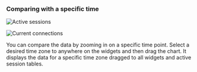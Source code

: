 ### Comparing with a specific time

<InDoc product="postgresql,mysql,oracle-pro,oracle,db2,sapase">

![Active sessions](/img/db-count-trend-extend-time.png)

</InDoc>

<InDoc product="redis"><ImgLang img='db-count-trend-extend-time-redis.png' desc='Number of instructions processed per second' /></InDoc>

<InDoc product="altibase,cubrid,mssql"><ImgLang img='db-count-trend-extend-time-altibase.png' desc='Number of instructions processed per second' multi="true" /></InDoc>

<InDoc product="mongodb">

![Current connections](/img/db-count-trend-extend-time-mongodb.png)

</InDoc>

You can compare the data by zooming in on a specific time point. Select a desired time zone to anywhere on the widgets and then drag the chart. It displays the data for a specific time zone dragged to all widgets and active session tables.
